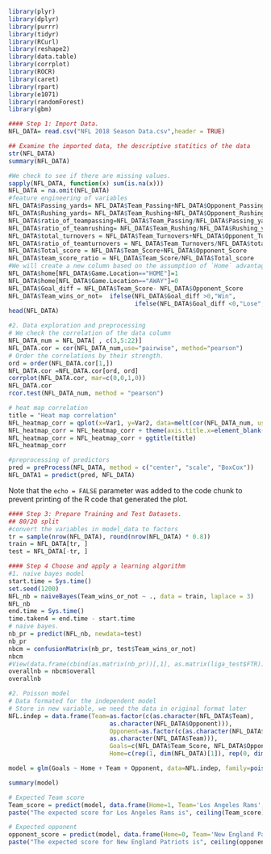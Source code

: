 
```{r cars}
library(plyr)
library(dplyr)
library(purrr)
library(tidyr)
library(RCurl)
library(reshape2)
library(data.table)
library(corrplot)
library(ROCR)
library(caret)
library(rpart)
library(e1071)
library(randomForest)
library(gbm)

#### Step 1: Import Data.
NFL_DATA= read.csv("NFL 2018 Season Data.csv",header = TRUE)

## Examine the imported data, the descriptive statitics of the data
str(NFL_DATA)
summary(NFL_DATA)

```
```{r pressure, echo=FALSE}
#We check to see if there are missing values.
sapply(NFL_DATA, function(x) sum(is.na(x)))
NFL_DATA = na.omit(NFL_DATA)
#feature engineering of variables
NFL_DATA$Passing_yards= NFL_DATA$Team_Passing+NFL_DATA$Opponent_Passing
NFL_DATA$Rushing_yards= NFL_DATA$Team_Rushing+NFL_DATA$Opponent_Rushing
NFL_DATA$ratio_of_teampassing=NFL_DATA$Team_Passing/NFL_DATA$Passing_yards
NFL_DATA$ratio_of_teamrushing= NFL_DATA$Team_Rushing/NFL_DATA$Rushing_yards
NFL_DATA$total_turnovers = NFL_DATA$Team_Turnovers+NFL_DATA$Opponent_Turnovers
NFL_DATA$ratio_of_teamturnovers = NFL_DATA$Team_Turnovers/NFL_DATA$total_turnovers
NFL_DATA$Total_score = NFL_DATA$Team_Score+NFL_DATA$Opponent_Score
NFL_DATA$team_score_ratio = NFL_DATA$Team_Score/NFL_DATA$Total_score
#We will create a new column based on the assumption of `Home` advantage is significant in determining the winner.
NFL_DATA$home[NFL_DATA$Game.Location=="HOME"]=1
NFL_DATA$home[NFL_DATA$Game.Location=="AWAY"]=0
NFL_DATA$Goal_diff = NFL_DATA$Team_Score- NFL_DATA$Opponent_Score
NFL_DATA$Team_wins_or_not=  ifelse(NFL_DATA$Goal_diff >0,"Win",
                                   ifelse(NFL_DATA$Goal_diff <0,"Lose","Draw"))
head(NFL_DATA)
```
```{r}
#2. Data exploration and preprocessing
# We check the correlation of the data column
NFL_DATA_num = NFL_DATA[ , c(3,5:22)]
NFL_DATA.cor = cor(NFL_DATA_num,use="pairwise", method="pearson")
# Order the correlations by their strength.
ord = order(NFL_DATA.cor[1,])
NFL_DATA.cor =NFL_DATA.cor[ord, ord]
corrplot(NFL_DATA.cor, mar=c(0,0,1,0))
NFL_DATA.cor
rcor.test(NFL_DATA_num, method = "pearson")

# heat map correlation
title = "Heat map correlation" 
NFL_heatmap_corr = qplot(x=Var1, y=Var2, data=melt(cor(NFL_DATA_num, use="p")), fill=value, geom="tile") + scale_fill_gradient2(limits=c(-1, 1))
NFL_heatmap_corr = NFL_heatmap_corr + theme(axis.title.x=element_blank(), axis.text.x=element_blank(), axis.ticks=element_blank())
NFL_heatmap_corr = NFL_heatmap_corr + ggtitle(title)  
NFL_heatmap_corr  

#preprocessing of predictors
pred = preProcess(NFL_DATA, method = c("center", "scale", "BoxCox"))
NFL_DATA1 = predict(pred, NFL_DATA)
```

Note that the `echo = FALSE` parameter was added to the code chunk to prevent printing of the R code that generated the plot.
```{r}
#### Step 3: Prepare Training and Test Datasets.
## 80/20 split
#convert the variables in model_data to factors
tr = sample(nrow(NFL_DATA), round(nrow(NFL_DATA) * 0.8))
train = NFL_DATA[tr, ]
test = NFL_DATA[-tr, ]

```
```{r}
#### Step 4 Choose and apply a learning algorithm 
#1. naive bayes model
start.time = Sys.time() 
set.seed(1200)
NFL_nb = naiveBayes(Team_wins_or_not ~ ., data = train, laplace = 3)
NFL_nb
end.time = Sys.time()
time.taken4 = end.time - start.time 
# naive bayes.
nb_pr = predict(NFL_nb, newdata=test)
nb_pr
nbcm = confusionMatrix(nb_pr, test$Team_wins_or_not)
nbcm
#View(data.frame(cbind(as.matrix(nb_pr))[,1], as.matrix(liga_test$FTR))) #important.
overallnb = nbcm$overall
overallnb
```
```{r}
#2. Poisson model
# Data formated for the independent model
# Store in new variable, we need the data in original format later
NFL.indep = data.frame(Team=as.factor(c(as.character(NFL_DATA$Team),
                            as.character(NFL_DATA$Opponent))),
                            Opponent=as.factor(c(as.character(NFL_DATA$Opponent),
                            as.character(NFL_DATA$Team))),
                            Goals=c(NFL_DATA$Team_Score, NFL_DATA$Opponent_Score),
                            Home=c(rep(1, dim(NFL_DATA)[1]), rep(0, dim(NFL_DATA)[1])))

model = glm(Goals ~ Home + Team + Opponent, data=NFL.indep, family=poisson())

summary(model)
```
```{r}

# Expected Team score
Team_score = predict(model, data.frame(Home=1, Team='Los Angeles Rams', Opponent='New England Patriots'), type='response')
paste("The expected score for Los Angeles Rams is", ceiling(Team_score) )

# Expected opponent
opponent_score = predict(model, data.frame(Home=0, Team='New England Patriots', Opponent='Los Angeles Rams'), type='response')
paste("The expected score for New England Patriots is", ceiling(opponent_score) )

 
```

